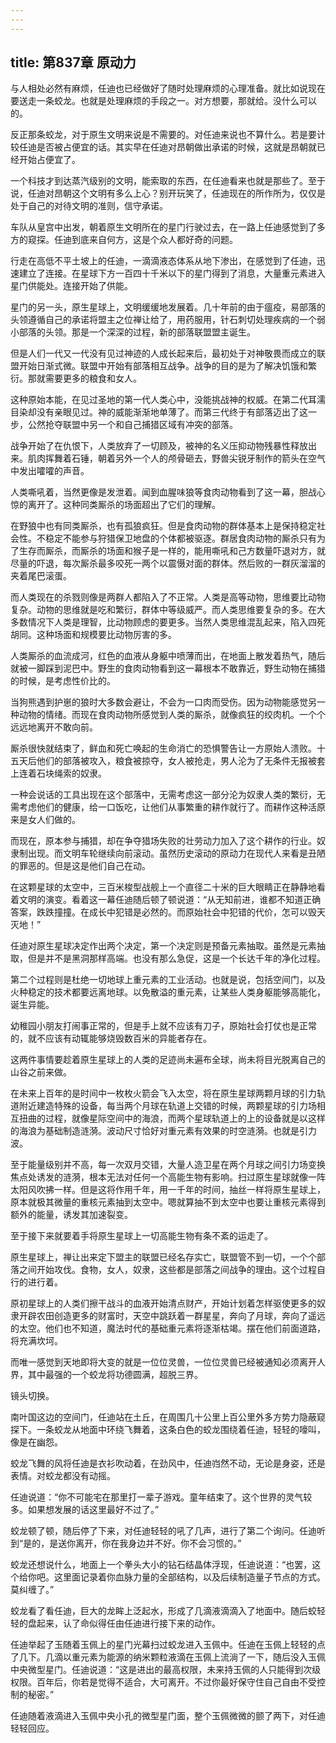 ```yaml
---
---
---
```

title: 第837章 原动力
---



与人相处必然有麻烦，任迪也已经做好了随时处理麻烦的心理准备。就比如说现在要送走一条蛟龙。也就是处理麻烦的手段之一。对方想要，那就给。没什么可以的。

反正那条蛟龙，对于原生文明来说是不需要的。对任迪来说也不算什么。若是要计较任迪是否被占便宜的话。其实早在任迪对昂朝做出承诺的时候，这就是昂朝就已经开始占便宜了。

一个科技才到达蒸汽级别的文明，能索取的东西，在任迪看来也就是那些了。至于说，任迪对昂朝这个文明有多么上心？别开玩笑了，任迪现在的所作所为，仅仅是处于自己的对待文明的准则，信守承诺。

车队从皇宫中出发，朝着原生文明所在的星门行驶过去，在一路上任迪感觉到了多方的窥探。任迪到底来自何方，这是个众人都好奇的问题。

行走在高低不平土坡上的任迪，一滴滴液态体系从地下渗出，在感觉到了任迪，迅速建立了连接。在星球下方一百四十千米以下的星门得到了消息，大量重元素进入星门供能处。连接开始了供能。

星门的另一头，原生星球上，文明缓缓地发展着。几十年前的由于瘟疫，易部落的头领遵循自己的承诺将盟主之位禅让给了，用药服用，针石刺切处理疾病的一个弱小部落的头领。那是一个深深的过程，新的部落联盟盟主诞生。

但是人们一代又一代没有见过神迹的人成长起来后，最初处于对神敬畏而成立的联盟开始日渐式微。联盟中开始有部落相互战争。战争的目的是为了解决饥饿和繁衍。那就需要更多的粮食和女人。

这种原始本能，在见过圣地的第一代人类心中，没能挑战神的权威。在第二代耳濡目染却没有亲眼见过。神的威能渐渐地单薄了。而第三代终于有部落迈出了这一步，公然抢夺联盟中另一个和自己捕猎区域有冲突的部落。

战争开始了在仇恨下，人类放弃了一切顾及，被神的名义压抑动物残暴性释放出来。肌肉挥舞着石锤，朝着另外一个人的颅骨砸去，野兽尖锐牙制作的箭头在空气中发出嚯嚯的声音。

人类嘶吼着，当然更像是发泄着。闻到血腥味狼等食肉动物看到了这一幕，胆战心惊的离开了。这种同类厮杀的场面超出了它们的理解。

在野狼中也有同类厮杀，也有孤狼疯狂。但是食肉动物的群体基本上是保持稳定社会性。不稳定不能参与狩猎保卫地盘的个体都被驱逐。群居食肉动物的厮杀只有为了生存而厮杀，而厮杀的场面和猴子是一样的，能用嘶吼和己方数量吓退对方，就尽量的吓退，每次厮杀最多咬死一两个以震慑对面的群体。然后败的一群灰溜溜的夹着尾巴滚蛋。

而人类现在的杀戮则像是两群人都陷入了不正常。人类是高等动物，思维要比动物复杂。动物的思维就是吃和繁衍，群体中等级威严。而人类思维要复杂的多。在大多数情况下人类是理智，比动物顾虑的要更多。当然人类思维混乱起来，陷入四死胡同。这种场面和规模要比动物厉害的多。

人类厮杀的血流成河，红色的血液从身躯中喷薄而出，在地面上散发着热气，随后就被一脚踩到泥巴中。野生的食肉动物看到这一幕根本不敢靠近，野生动物在捕猎的时候，是考虑性价比的。

当狗熊遇到护崽的狼时大多数会避让，不会为一口肉而受伤。因为动物能感觉另一种动物的情绪。而现在食肉动物所感觉到人类的厮杀，就像疯狂的绞肉机。一个个远远地离开不敢向前。

厮杀很快就结束了，鲜血和死亡唤起的生命消亡的恐惧警告让一方原始人溃败。十五天后他们的部落被攻入，粮食被掠夺，女人被抢走，男人沦为了无条件无报被套上连着石块绳索的奴隶。

一种会说话的工具出现在这个部落中，无需考虑这一部分沦为奴隶人类的繁衍，无需考虑他们的健康，给一口饭吃，让他们从事繁重的耕作就行了。而耕作这种活原来是女人们做的。

而现在，原本参与捕猎，却在争夺猎场失败的壮劳动力加入了这个耕作的行业。奴隶制出现。而文明车轮继续向前滚动。虽然历史滚动的原动力在现代人来看是丑陋的罪恶的。但是这是他们自己在动。

在这颗星球的太空中，三百米梭型战舰上一个直径二十米的巨大眼睛正在静静地看着文明的演变。看着这一幕任迪随后顿了顿说道：“从无知前进，谁都不知道正确答案，跌跌撞撞。在成长中犯错是必然的。而原始社会中犯错的代价，怎可以毁天灭地！”

任迪对原生星球决定作出两个决定，第一个决定则是预备元素抽取。虽然是元素抽取，但是并不是黑洞那样高端。也没有那么急促，这是一个长达千年的净化过程。

第二个过程则是杜绝一切地球上重元素的工业活动。也就是说，包括空间门，以及火种稳定的技术都要远离地球。以免散溢的重元素，让某些人类身躯能够高能化，诞生异能。

幼稚园小朋友打闹事正常的，但是手上就不应该有刀子，原始社会打仗也是正常的，就不应该有动辄能够烧毁数百米的异能者存在。

这两件事情要趁着原生星球上的人类的足迹尚未遍布全球，尚未将目光脱离自己的山谷之前来做。

在未来上百年的是时间中一枚枚火箭会飞入太空，将在原生星球两颗月球的引力轨道附近建造特殊的设备，每当两个月球在轨道上交错的时候，两颗星球的引力场相互扭曲的过程，就像星际空间中的海浪，而两个星球轨道上的上的设备就是以这样的海浪为基础制造涟漪。波动尺寸恰好对重元素有效果的时空涟漪。也就是引力波。

至于能量级别并不高，每一次双月交错，大量人造卫星在两个月球之间引力场变换焦点处诱发的涟漪，根本无法对任何一个高能生物有影响。扫过原生星球就像一阵太阳风吹拂一样。但是这将作用千年，用一千年的时间，抽丝一样将原生星球上，原本就极其微量的重核元素抽到太空中。嗯就算抽不到太空中也要让重核元素得到额外的能量，诱发其加速裂变。

至于接下来就要着手将原生星球上一切高能生物有条不紊的运走了。

原生星球上，禅让出来定下盟主的联盟已经名存实亡，联盟管不到一切，一个个部落之间开始攻伐。食物，女人，奴隶，这些都是部落之间战争的理由。这个过程自行的进行着。

原初星球上的人类们擦干战斗的血液开始清点财产，开始计划着怎样驱使更多的奴隶开辟农田创造更多的财富时，天空中跳跃着一群星星，奔向了月球，奔向了遥远的太空。他们也不知道，魔法时代的基础重元素将逐渐枯竭。摆在他们前面道路，将充满坎坷。

而唯一感觉到天地即将大变的就是一位位灵兽，一位位灵兽已经被通知必须离开人界，其中最强的一个蛟龙将功德圆满，超脱三界。

镜头切换。

南叶国这边的空间门，任迪站在土丘，在周围几十公里上百公里外多方势力隐蔽窥探下。一条蛟龙从地面中环绕飞舞着，这条白色的蛟龙围绕着任迪，轻轻的嚎叫，像是在幽怨。

蛟龙飞舞的风将任迪是衣衫吹动着，在劲风中，任迪岿然不动，无论是身姿，还是表情。对蛟龙都没有动摇。

任迪说道：“你不可能宅在那里打一辈子游戏。童年结束了。这个世界的灵气较多。如果想发展的话这里最好不过了。”

蛟龙顿了顿，随后停了下来，对任迪轻轻的吼了几声，进行了第二个询问。任迪听到“是的，是送你离开，你在我身边并不好。你不会习惯的。”

蛟龙还想说什么，地面上一个拳头大小的钻石结晶体浮现，任迪说道：“也罢，这个给你吧。这里面记录着你血脉力量的全部结构，以及后续制造量子节点的方式。莫纠缠了。”

蛟龙看了看任迪，巨大的龙眸上泛起水，形成了几滴液滴滴入了地面中。随后蛟轻轻的盘起来，认了命似得任由任迪进行接下来的动作。

任迪举起了玉随着玉佩上的星门光幕扫过蛟龙进入玉佩中。任迪在玉佩上轻轻的点了几下。几滴以重元素为能源的纳米颗粒液滴在玉佩上流淌了一下，随后没入玉佩中央微型星门。任迪说道：“这是进出的最高权限，未来持玉佩的人只能得到次级权限。百年后，你若是觉得不适合，大可离开。不过你最好保守住自己自由不受控制的秘密。”

任迪随着液滴进入玉佩中央小孔的微型星门面，整个玉佩微微的颤了两下，对任迪轻轻回应。